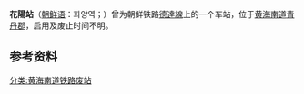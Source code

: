{{朝鮮半島車站資訊
|公司色 = black
|文字色 = 
|站名 = 花陽站
|圖片 = 
|pxl = 
|圖片說明 =
|前一站 = [[青丹站|青丹]]
|前一站距離 = 
|後一站距離 = 
|後一站 = [[德達站|德達]]
|所屬路線 = [[德達線|德達線]]
|距離 = 
|起點站 = [[青丹站|青丹]]
|諺文 = 화양역
|朝鮮漢字 = 花陽驛
|文觀部式 = 
|馬-賴式 =
|副站名 = 
|車站編號 = 
|停站路線數 = 
|所屬公司 = [[朝鲜民主主义人民共和国铁道省|朝鲜民主主义人民共和国铁道省]]
|所在地 =[[黄海南道|黄海南道]][[青丹郡|青丹郡]]
|車站構造 = 地面车站
|月台配置 = 
|啟用年月日 =  
|廢站年月日 = 
|上下車人次 = 
|統計年度 = 
|轉車 = 
|備註 = 
|全寬備註 = 
}}

'''花陽站'''（[[朝鲜语|朝鲜语]]：화양역；{{lang|ko|花陽驛}}）曾为朝鲜铁路[[德達線|德達線]]上的一个车站，位于[[黄海南道|黄海南道]][[青丹郡|青丹郡]]，启用及废止时间不明。

==参考资料==
{{reflist}}

{{德達線}}

[[分类:黄海南道铁路废站|分类:黄海南道铁路废站]]